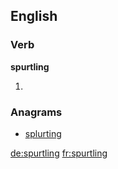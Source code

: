 
==English==

===Verb===
'''spurtling'''

# {{present participle of|spurtle}}

===Anagrams===
* [[splurting#English|splurting]]

[[de:spurtling]]
[[fr:spurtling]]